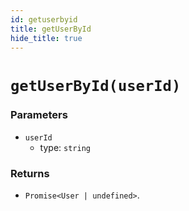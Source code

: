 ```yaml
---
id: getuserbyid
title: getUserById
hide_title: true
---
```


# `getUserById(userId)`

### Parameters
- `userId`
  - type: `string`


### Returns
- `Promise<User | undefined>`.
